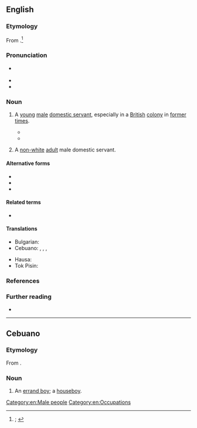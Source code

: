 {{also|house boy|house-boy}}
==English==
{{was wotd|2021|May|19}}

===Etymology===
From {{compound|en|house|boy|t2=young male; (''historical or offensive'') non-white male servant regardless of age}}.<ref>{{R:OED Online|subentry=house boy|subpos=n|subid=eid1351122|entry=house|pos=''n.''{{sup|1}} and ''int.''|noformat=1|id=88886|date=March 2021|nodot=1}}; {{R:Lexico|pos=n}}</ref>

===Pronunciation===
* {{a|RP|GA}} {{IPA|en|/ˈhaʊsbɔɪ/}}
* {{audio|en|LL-Q1860 (eng)-I learned some phrases-houseboy.wav|Audio (RP)}}
* {{hyphenation|en|house|boy}}

===Noun===
{{en-noun}}

# {{lb|en|chiefly|historical}} A [[young#Adjective|young]] [[male#Adjective|male]] [[domestic servant]], especially in a [[British#Adjective|British]] [[colony]] in [[former#Adjective|former]] [[time#Noun|times]].
#: {{coordinate terms|en|housegirl|housemaid}}
#* {{quote-book|en|author=Ralph Lionel German|title=Handbook to British Malaya, 1935|location=[London]|publisher=[R. L. German]: Obtainable from the Malay Information Agency, {{w|Waterlow and Sons}}|year=1935|page=50|oclc=27325434|passage=House servants are usually either Chinese or Tamil, the former predominating, especially in towns of any size. The domestic staff will in general consist of a '''houseboy''' (in large establishments two '''houseboys'''), a water carrier (''tukang ayer''), whose duties include washing dishes and preparing baths, a cook, a gardener, a chauffeur or ''sais'', and perhaps an ''ayah'' (if Chinese, ''amah'') or two, according to the size of the family.}}
#* {{quote-journal|en|author=Office of International Trade|coauthors=[[w:International Trade Administration|Bureau of Foreign and Domestic Commerce]]|journal=International Reference Service|location=Washington, D.C.|publisher=[[w:United States Government Publishing Office|United States Government Printing Office]]|year=1949|volume=6|page=64|oclc=747291382|passage=A married man with a family of three living in a private house with require in most cases a cook, '''houseboy''', an amah (female servant) for washing and ironing, a second amah to take care of small children or infants, and one or possibly two gardeners depending on the size of the lot. A syce (chauffeur) is optional in each individual case. Cooks, '''houseboys''', and amahs are usually Chinese, while gardeners and chauffeurs are Malay.}}
# {{lb|en|chiefly|historical|derogatory|offensive}} A [[nonwhite|non-white]] [[adult#Adjective|adult]] male domestic servant.

====Alternative forms====
* {{l|en|houseboi}}
* {{l|en|house boy}}
* {{l|en|house-boy}}

====Related terms====
* {{l|en|house slave}}

====Translations====
{{trans-top|young male domestic servant, especially in a British colony in former times}}
* Bulgarian: {{t+|bg|прислужник|m}}
* Cebuano: {{t|ceb|houseboy}}, {{t|ceb|boy}}, {{t|ceb|muchacho}}, {{t|ceb|mutsatso}}
{{trans-mid}}
* Hausa: {{t|ha|boyi}}
* Tok Pisin: {{t|tpi|hausboi}}
{{trans-bottom}}

{{trans-top|non-white adult male domestic servant}}
{{trans-mid}}
{{trans-bottom}}

===References===
<references/>

===Further reading===
* {{pedia}}

[[Category:en:Male people]]
[[Category:en:Occupations]]

----

==Cebuano==

===Etymology===
From {{der|ceb|en|houseboy}}.

===Noun===
{{head|ceb|noun}}

# An [[errand boy]]; a [[#English|houseboy]].
#: {{synonyms|ceb|boy|muchacho|mutsatso}}